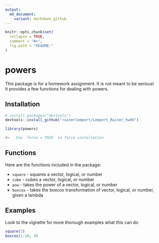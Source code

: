```yaml
---
output:
  md_document:
    variant: markdown_github
---
```


<!-- README.md is generated from README.Rmd. Please edit that file -->

```r
knitr::opts_chunk$set(
  collapse = TRUE,
  comment = "#>",
  fig.path = "README-"
)
```


# powers

This package is for a homework assignment. It is not meant to be serious!  
It provides a few functions for dealing with powers.

## Installation

```r
# install.packages("devtools")
devtools::install_github("rainerlempert/Lempert_Rainer_hw09")

library(powers)

#>   Use `force = TRUE` to force installation
```


## Functions

Here are the functions included in the package:

- `square` - squares a vector, logical, or number  
- `cube` - cubes a vector, logical, or number  
- `pow` - takes the power of a vector, logical, or number  
- `boxcox` - takes the boxcox transformation of vector, logical, or number, given a lambda 


## Examples

Look to the vignette for more thorough examples what this can do

```r
square(3)
boxcox(1:10, 4)
```
